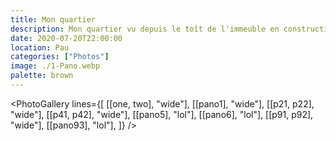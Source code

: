 ```yaml
---
title: Mon quartier
description: Mon quartier vu depuis le toît de l'immeuble en construction.
date: 2020-07-20T22:00:00
location: Pau
categories: ["Photos"]
image: ./1-Pano.webp
palette: brown
---
```



<PhotoGallery
	lines={[
		[[one, two], "wide"],
		[[pano1], "wide"],
		[[p21, p22], "wide"],
		[[p41, p42], "wide"],
		[[pano5], "lol"],
		[[pano6], "lol"],
		[[p91, p92], "wide"],
		[[pano93], "lol"],
	]}
/>
